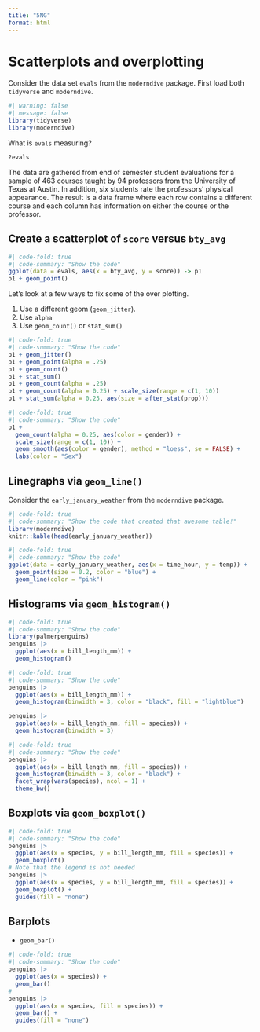 ```yaml
---
title: "5NG"
format: html
---
```


# Scatterplots and overplotting

Consider the data set `evals` from the `moderndive` package.  First load both `tidyverse` and `moderndive`.

```r
#| warning: false
#| message: false
library(tidyverse)
library(moderndive)
```

What is `evals` measuring?

```r
?evals
```

The data are gathered from end of semester student evaluations for a sample of 463 courses taught by 94 professors from the University of Texas at Austin. In addition, six students rate the professors' physical appearance. The result is a data frame where each row contains a different course and each column has information on either the course or the professor.

## Create a scatterplot of `score` versus `bty_avg`

```r
#| code-fold: true
#| code-summary: "Show the code"
ggplot(data = evals, aes(x = bty_avg, y = score)) -> p1
p1 + geom_point()
```

Let's look at a few ways to fix some of the over plotting.  

1. Use a different geom (`geom_jitter`).
2. Use `alpha`
3. Use `geom_count()` or `stat_sum()`

```r
#| code-fold: true
#| code-summary: "Show the code"
p1 + geom_jitter()
p1 + geom_point(alpha = .25)
p1 + geom_count()
p1 + stat_sum()
p1 + geom_count(alpha = .25)
p1 + geom_count(alpha = 0.25) + scale_size(range = c(1, 10))
p1 + stat_sum(alpha = 0.25, aes(size = after_stat(prop)))
```

```r
#| code-fold: true
#| code-summary: "Show the code"
p1 + 
  geom_count(alpha = 0.25, aes(color = gender)) + 
  scale_size(range = c(1, 10)) +
  geom_smooth(aes(color = gender), method = "loess", se = FALSE) + 
  labs(color = "Sex")
```

## Linegraphs via `geom_line()`


Consider the `early_january_weather` from the `moderndive` package.

```r
#| code-fold: true
#| code-summary: "Show the code that created that awesome table!"
library(moderndive)
knitr::kable(head(early_january_weather))
```

```r
#| code-fold: true
#| code-summary: "Show the code"
ggplot(data = early_january_weather, aes(x = time_hour, y = temp)) + 
  geom_point(size = 0.2, color = "blue") + 
  geom_line(color = "pink")

```

## Histograms via `geom_histogram()`

```r
#| code-fold: true
#| code-summary: "Show the code"
library(palmerpenguins)
penguins |> 
  ggplot(aes(x = bill_length_mm)) + 
  geom_histogram()
```

```r
#| code-fold: true
#| code-summary: "Show the code"
penguins |> 
  ggplot(aes(x = bill_length_mm)) + 
  geom_histogram(binwidth = 3, color = "black", fill = "lightblue")

penguins |> 
  ggplot(aes(x = bill_length_mm, fill = species)) + 
  geom_histogram(binwidth = 3)
```



```r
#| code-fold: true
#| code-summary: "Show the code"
penguins |> 
  ggplot(aes(x = bill_length_mm, fill = species)) + 
  geom_histogram(binwidth = 3, color = "black") +
  facet_wrap(vars(species), ncol = 1) + 
  theme_bw()
```

## Boxplots via `geom_boxplot()`

```r
#| code-fold: true
#| code-summary: "Show the code"
penguins |> 
  ggplot(aes(x = species, y = bill_length_mm, fill = species)) + 
  geom_boxplot()
# Note that the legend is not needed
penguins |> 
  ggplot(aes(x = species, y = bill_length_mm, fill = species)) + 
  geom_boxplot() + 
  guides(fill = "none")
```

## Barplots

* `geom_bar()`

```r
#| code-fold: true
#| code-summary: "Show the code"
penguins |> 
  ggplot(aes(x = species)) +
  geom_bar()
#
penguins |> 
  ggplot(aes(x = species, fill = species)) +
  geom_bar() + 
  guides(fill = "none")
```

